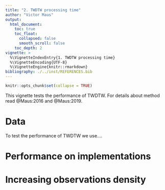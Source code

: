 ```yaml
---
title: "2. TWDTW processing time"
author: "Victor Maus"
output:
  html_document:
    toc: true
    toc_float:
      collapsed: false
      smooth_scroll: false
    toc_depth: 2
vignette: >
  %\VignetteIndexEntry{1. TWDTW processing time}
  %\VignetteEncoding{UTF-8}
  %\VignetteEngine{knitr::rmarkdown}
bibliography: ./../inst/REFERENCES.bib
---
```


```r
knitr::opts_chunk$set(collapse = TRUE)
```

This vignette tests the performance of TWDTW. For details about method read @Maus:2016 and @Maus:2019.

# Data 

To test the performance of TWDTW we use....

# Performance on implementations

# Increasing observations density

